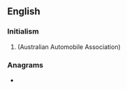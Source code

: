 ==English==

===Initialism===
{{rfc-header|Initialism}}
{{head|en|initialism}}

# {{w|Royal Automobile Club of Tasmania}} (Australian Automobile Association)

===Anagrams===
* {{anagrams|en|-crat|C-rat|CART|Cart|cart|crat}}